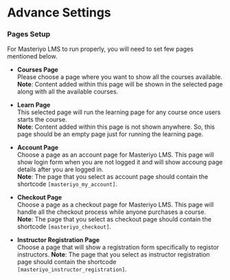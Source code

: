 # Advance Settings


### Pages Setup
For Masteriyo LMS to run properly, you will need to set few pages mentioned below.

- **Courses Page**  
Please choose a page where you want to show all the courses available.<br />
**Note**: Content added within this page will be shown in the selected page along with all the available courses.

- **Learn Page**  
This selected page will run the learning page for any course once users starts the course.<br />
**Note**: Content added within this page is not shown anywhere. So, this page should be an empty page just for running the learning page.

- **Account Page**  
Choose a page as an account page for Masteriyo LMS. This page will show login form when you are not logged it and will show accoung page details
after you are logged in.<br />
**Note**: The page that you select as account page should contain the shortcode `[masteriyo_my_account]`.

- **Checkout Page**  
Choose a page as a checkout page for Masteriyo LMS. This page will handle all the checkout process while anyone purchases a course.<br />
**Note**: The page that you select as checkout page should contain the shortcode `[masteriyo_checkout]`.

- **Instructor Registration Page**  
Choose a page that will show a registration form specifically to registor instructors.
**Note**: The page that you select as instructor registration page should contain the shortcode `[masteriyo_instructor_registration]`.
